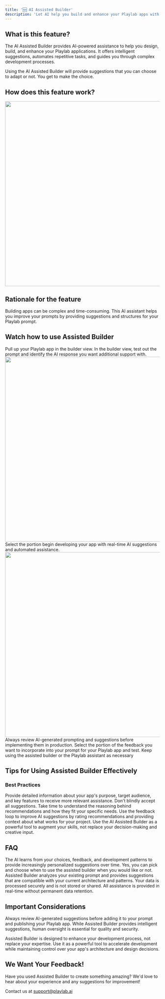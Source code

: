 ```yaml
---
title: '🆕 AI Assisted Builder'
description: 'Let AI help you build and enhance your Playlab apps with intelligent suggestions and automation'
---
```


## <Icon icon="bell-on" size="24" className="inline-block align-text-bottom" /> What is this feature?

The AI Assisted Builder provides AI-powered assistance to help you design, build, and enhance your Playlab applications. It offers intelligent suggestions, automates repetitive tasks, and guides you through complex development processes.

<Warning>
Using the AI Assisted Builder will provide suggestions that you can choose to adapt or not. You get to make the choice.
</Warning>

## <Icon icon="lightbulb" size="24" className="inline-block align-text-bottom" /> How does this feature work?
   <img height="600" src="/images/assistedbuilder.gif" className="border border-gray-300 rounded-md shadow-sm" />

## <Icon icon="lightbulb" size="24" className="inline-block align-text-bottom" /> Rationale for the feature

Building apps can be complex and time-consuming. This AI assistant helps you improve your prompts by providing suggestions and structures for your Playlab prompt.

## <Icon icon="video" size="24" className="inline-block align-text-bottom" /> Watch how to use Assisted Builder

<Steps>
  <Step title="Enable the feature">
    Pull up your Playlab app in the builder view.
  </Step>
  <Step title="Configure assistance preferences">
   In the builder view, test out the prompt and identify the AI response you want additional support with.
   <img height="600" src="/images/assistedbuilder.png" className="border border-gray-300 rounded-md shadow-sm" />
  </Step>
  <Step title="Start building with AI assistance">
    Select the portion begin developing your app with real-time AI suggestions and automated assistance.
     <img height="600" src="/images/suggestedaibuilder.png" className="border border-gray-300 rounded-md shadow-sm" />
    <Warning>
    Always review AI-generated prompting and suggestions before implementing them in production.
    </Warning>
  </Step>
   <Step title="Choose to adopt relevant feedback">
    Select the portion of the feedback you want to incorporate into your prompt for your Playlab app and test. 
    <Note> Keep using the assisted builder or the Playlab assistant as necessary </Note>
  </Step>
  
</Steps>

## <Icon icon="star" size="24" className="inline-block align-text-bottom" /> Tips for Using Assisted Builder Effectively

### <Icon icon="target" size="20" className="inline-block align-text-bottom" /> Best Practices

<AccordionGroup>
  <Accordion title="Clearly define your project requirements">
    Provide detailed information about your app's purpose, target audience, and key features to receive more relevant assistance.
  </Accordion>

  <Accordion title="Review and understand AI suggestions">
    Don't blindly accept all suggestions. Take time to understand the reasoning behind recommendations and how they fit your specific needs.
  </Accordion>

  <Accordion title="Iterate and refine">
    Use the feedback loop to improve AI suggestions by rating recommendations and providing context about what works for your project.
  </Accordion>

  <Accordion title="Combine AI assistance with human expertise">
    Use the AI Assisted Builder as a powerful tool to augment your skills, not replace your decision-making and creative input.
  </Accordion>
</AccordionGroup>

## <Icon icon="circle-question" size="24" className="inline-block align-text-bottom" /> FAQ

<AccordionGroup>
  <Accordion title="How does Assisted Builder learn about my preferences?">
    The AI learns from your choices, feedback, and development patterns to provide increasingly personalized suggestions over time.
  </Accordion>

  <Accordion title="Can I disable specific types of assistance?">
    Yes, you can pick and choose when to use the assisted builder when you would like or not.
  </Accordion>

  <Accordion title="Will Assisted Builder work with my existing codebase?">
    Assisted Builder analyzes your existing prompt and provides suggestions that are compatible with your current architecture and patterns.
  </Accordion>

  <Accordion title="Is my code secure when using Assisted Builder?">
    Your data is processed securely and is not stored or shared. All assistance is provided in real-time without permanent data retention.
  </Accordion>
</AccordionGroup>

## <Icon icon="circle-exclamation" size="24" className="inline-block align-text-bottom" /> Important Considerations

Always review AI-generated suggestions before adding it to your prompt and publishing your Playlab app. While Assisted Builder provides intelligent suggestions, human oversight is essential for quality and security.

Assisted Builder is designed to enhance your development process, not replace your expertise. Use it as a powerful tool to accelerate development while maintaining control over your app's architecture and design decisions.

## <Icon icon="bullhorn" size="24" className="inline-block align-text-bottom" /> We Want Your Feedback!

Have you used Assisted Builder to create something amazing? We'd love to hear about your experience and any suggestions for improvement!

Contact us at [support@playlab.ai](mailto:support@playlab.ai)